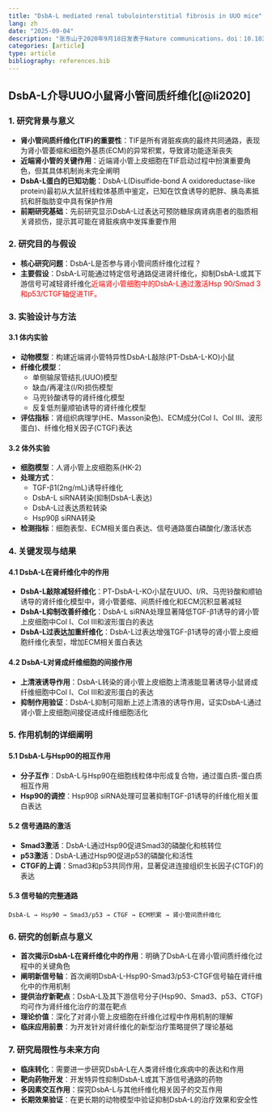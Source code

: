 ```yaml
---
title: "DsbA-L mediated renal tubulointerstitial fibrosis in UUO mice"
lang: zh
date: "2025-09-04"
description: "张东山于2020年9月18日发表于Nature communications，doi：10.1038/s41467-020-18304-z"
categories: [article]
type: article
bibliography: references.bib
---
```


## DsbA-L介导UUO小鼠肾小管间质纤维化[@li2020]

### 1. 研究背景与意义

-   **肾小管间质纤维化(TIF)的重要性**：TIF是所有肾脏疾病的最终共同通路，表现为肾小管萎缩和细胞外基质(ECM)的异常积累，导致肾功能逐渐丧失
-   **近端肾小管的关键作用**：近端肾小管上皮细胞在TIF启动过程中扮演重要角色，但其具体机制尚未完全阐明
-   **DsbA-L蛋白的已知功能**：DsbA-L(Disulfide-bond A oxidoreductase-like protein)最初从大鼠肝线粒体基质中鉴定，已知在饮食诱导的肥胖、胰岛素抵抗和肝脂肪变中具有保护作用
-   **前期研究基础**：先前研究显示DsbA-L过表达可预防糖尿病肾病患者的脂质相关肾损伤，提示其可能在肾脏疾病中发挥重要作用

### 2. 研究目的与假设

-   **核心研究问题**：DsbA-L是否参与肾小管间质纤维化过程？
-   **主要假设**：DsbA-L可能通过特定信号通路促进肾纤维化，抑制DsbA-L或其下游信号可减轻肾纤维化[近端肾小管细胞中的DsbA-L通过激活Hsp 90/Smad 3和p53/CTGF轴促进TIF。]{style="color: red;"}

### 3. 实验设计与方法

#### 3.1 体内实验

-   **动物模型**：构建近端肾小管特异性DsbA-L敲除(PT-DsbA-L-KO)小鼠
-   **纤维化模型**：
    -   单侧输尿管结扎(UUO)模型
    -   缺血/再灌注(I/R)损伤模型
    -   马兜铃酸诱导的肾纤维化模型
    -   反复低剂量顺铂诱导的肾纤维化模型
-   **评估指标**：肾组织病理学(HE、Masson染色)、ECM成分(Col I、Col III、波形蛋白)、纤维化相关因子(CTGF)表达

#### 3.2 体外实验

-   **细胞模型**：人肾小管上皮细胞系(HK-2)
-   **处理方式**：
    -   TGF-β1(2ng/mL)诱导纤维化
    -   DsbA-L siRNA转染(抑制DsbA-L表达)
    -   DsbA-L过表达质粒转染
    -   Hsp90β siRNA转染
-   **检测指标**：细胞表型、ECM相关蛋白表达、信号通路蛋白磷酸化/激活状态

### 4. 关键发现与结果

#### 4.1 DsbA-L在肾纤维化中的作用

-   **DsbA-L敲除减轻纤维化**：PT-DsbA-L-KO小鼠在UUO、I/R、马兜铃酸和顺铂诱导的肾纤维化模型中，肾小管萎缩、间质纤维化和ECM沉积显著减轻
-   **DsbA-L抑制改善纤维化**：DsbA-L siRNA处理显著降低TGF-β1诱导的肾小管上皮细胞中Col I、Col III和波形蛋白的表达
-   **DsbA-L过表达加重纤维化**：DsbA-L过表达增强TGF-β1诱导的肾小管上皮细胞纤维化表型，增加ECM相关蛋白表达

#### 4.2 DsbA-L对肾成纤维细胞的间接作用

-   **上清液诱导作用**：DsbA-L转染的肾小管上皮细胞上清液能显著诱导小鼠肾成纤维细胞中Col I、Col III和波形蛋白的表达
-   **抑制作用验证**：DsbA-L抑制可阻断上述上清液的诱导作用，证实DsbA-L通过肾小管上皮细胞间接促进成纤维细胞活化

### 5. 作用机制的详细阐明

#### 5.1 DsbA-L与Hsp90的相互作用

-   **分子互作**：DsbA-L与Hsp90在细胞线粒体中形成复合物，通过蛋白质-蛋白质相互作用
-   **Hsp90的调控**：Hsp90β siRNA处理可显著抑制TGF-β1诱导的纤维化相关蛋白表达

#### 5.2 信号通路的激活

-   **Smad3激活**：DsbA-L通过Hsp90促进Smad3的磷酸化和核转位
-   **p53激活**：DsbA-L通过Hsp90促进p53的磷酸化和活性
-   **CTGF的上调**：Smad3和p53共同作用，显著促进连接组织生长因子(CTGF)的表达

#### 5.3 信号轴的完整通路

`DsbA-L → Hsp90 → Smad3/p53 → CTGF → ECM积累 → 肾小管间质纤维化`

### 6. 研究的创新点与意义

-   **首次揭示DsbA-L在肾纤维化中的作用**：明确了DsbA-L在肾小管间质纤维化过程中的关键角色
-   **阐明新信号轴**：首次阐明DsbA-L-Hsp90-Smad3/p53-CTGF信号轴在肾纤维化中的作用机制
-   **提供治疗新靶点**：DsbA-L及其下游信号分子(Hsp90、Smad3、p53、CTGF)均可作为肾纤维化治疗的潜在靶点
-   **理论价值**：深化了对肾小管上皮细胞在纤维化过程中作用机制的理解
-   **临床应用前景**：为开发针对肾纤维化的新型治疗策略提供了理论基础

### 7. 研究局限性与未来方向

-   **临床转化**：需要进一步研究DsbA-L在人类肾纤维化疾病中的表达和作用
-   **靶向药物开发**：开发特异性抑制DsbA-L或其下游信号通路的药物
-   **多因素交互作用**：探究DsbA-L与其他纤维化相关因子的交互作用
-   **长期效果验证**：在更长期的动物模型中验证抑制DsbA-L的治疗效果和安全性